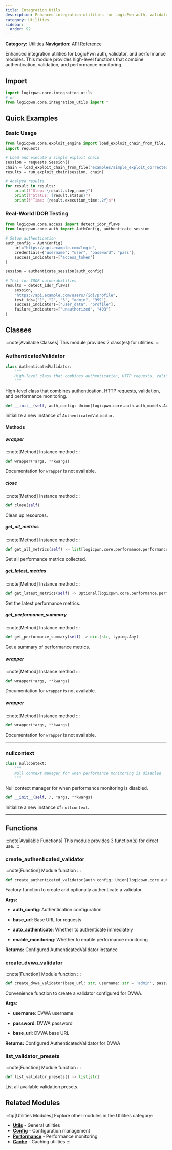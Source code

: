 ```yaml
---
title: Integration Utils
description: Enhanced integration utilities for LogicPwn auth, validator, and performance modules
category: Utilities
sidebar:
  order: 92
---
```



**Category:** Utilities
**Navigation:** [API Reference](../)

Enhanced integration utilities for LogicPwn auth, validator, and performance modules.
This module provides high-level functions that combine authentication, validation, and performance monitoring.

## Import

```python
import logicpwn.core.integration_utils
# or
from logicpwn.core.integration_utils import *
```


## Quick Examples

### Basic Usage

```python
from logicpwn.core.exploit_engine import load_exploit_chain_from_file, run_exploit_chain
import requests

# Load and execute a simple exploit chain
session = requests.Session()
chain = load_exploit_chain_from_file("examples/simple_exploit_corrected.yaml")
results = run_exploit_chain(session, chain)

# Analyze results
for result in results:
    print(f"Step: {result.step_name}")
    print(f"Status: {result.status}")
    print(f"Time: {result.execution_time:.2f}s")
```

### Real-World IDOR Testing

```python
from logicpwn.core.access import detect_idor_flaws
from logicpwn.core.auth import AuthConfig, authenticate_session

# Setup authentication
auth_config = AuthConfig(
    url="https://api.example.com/login",
    credentials={"username": "user", "password": "pass"},
    success_indicators=["access_token"]
)

session = authenticate_session(auth_config)

# Test for IDOR vulnerabilities
results = detect_idor_flaws(
    session,
    "https://api.example.com/users/{id}/profile",
    test_ids=["1", "2", "3", "admin", "999"],
    success_indicators=["user_data", "profile"],
    failure_indicators=["unauthorized", "403"]
)
```


## Classes

:::note[Available Classes]
This module provides 2 class(es) for utilities.
:::

### AuthenticatedValidator

<Tabs>
<TabItem label="Overview">

```python
class AuthenticatedValidator:
    """
    High-level class that combines authentication, HTTP requests, validation, and performance monitoring
    """
```

High-level class that combines authentication, HTTP requests, validation, and performance monitoring.

</TabItem>
<TabItem label="Constructor">

```python
def __init__(self, auth_config: Union[logicpwn.core.auth.auth_models.AuthConfig, dict[str, Any]], base_url: str = '', enable_performance_monitoring: bool = True)
```

Initialize a new instance of `AuthenticatedValidator`.

</TabItem>
</Tabs>

#### Methods

##### wrapper

:::note[Method]
Instance method
:::

```python
def wrapper(*args, **kwargs)
```

Documentation for `wrapper` is not available.

##### close

:::note[Method]
Instance method
:::

```python
def close(self)
```

Clean up resources.

##### get_all_metrics

:::note[Method]
Instance method
:::

```python
def get_all_metrics(self) -> list[logicpwn.core.performance.performance_metrics.PerformanceMetrics]
```

Get all performance metrics collected.

##### get_latest_metrics

:::note[Method]
Instance method
:::

```python
def get_latest_metrics(self) -> Optional[logicpwn.core.performance.performance_metrics.PerformanceMetrics]
```

Get the latest performance metrics.

##### get_performance_summary

:::note[Method]
Instance method
:::

```python
def get_performance_summary(self) -> dict[str, typing.Any]
```

Get a summary of performance metrics.

##### wrapper

:::note[Method]
Instance method
:::

```python
def wrapper(*args, **kwargs)
```

Documentation for `wrapper` is not available.

##### wrapper

:::note[Method]
Instance method
:::

```python
def wrapper(*args, **kwargs)
```

Documentation for `wrapper` is not available.


---

### nullcontext

<Tabs>
<TabItem label="Overview">

```python
class nullcontext:
    """
    Null context manager for when performance monitoring is disabled
    """
```

Null context manager for when performance monitoring is disabled.

</TabItem>
<TabItem label="Constructor">

```python
def __init__(self, /, *args, **kwargs)
```

Initialize a new instance of `nullcontext`.

</TabItem>
</Tabs>


---

## Functions

:::note[Available Functions]
This module provides 3 function(s) for direct use.
:::

### create_authenticated_validator

:::note[Function]
Module function
:::

```python
def create_authenticated_validator(auth_config: Union[logicpwn.core.auth.auth_models.AuthConfig, dict[str, Any]], base_url: str = '', auto_authenticate: bool = True, enable_monitoring: bool = True) -> logicpwn.core.integration_utils.AuthenticatedValidator
```

Factory function to create and optionally authenticate a validator.

**Args:**
- **auth_config**: Authentication configuration

- **base_url**: Base URL for requests

- **auto_authenticate**: Whether to authenticate immediately

- **enable_monitoring**: Whether to enable performance monitoring

**Returns:**
 Configured AuthenticatedValidator instance

### create_dvwa_validator

:::note[Function]
Module function
:::

```python
def create_dvwa_validator(base_url: str, username: str = 'admin', password: str = 'password') -> logicpwn.core.integration_utils.AuthenticatedValidator
```

Convenience function to create a validator configured for DVWA.

**Args:**
- **username**: DVWA username

- **password**: DVWA password

- **base_url**: DVWA base URL

**Returns:**
 Configured AuthenticatedValidator for DVWA

### list_validator_presets

:::note[Function]
Module function
:::

```python
def list_validator_presets() -> list[str]
```

List all available validation presets.


## Related Modules

:::tip[Utilities Modules]
Explore other modules in the Utilities category:

- **[Utils](./utils)** - General utilities
- **[Config](./config)** - Configuration management
- **[Performance](./performance)** - Performance monitoring
- **[Cache](./cache)** - Caching utilities
:::
